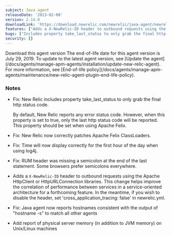 ```yaml
---
subject: Java agent
releaseDate: '2013-02-08'
version: 2.14.0
downloadLink: 'https://download.newrelic.com/newrelic/java-agent/newrelic-agent/2.14.0/'
features: ["Adds a X-NewRelic-ID header to outbound requests using the Apache HttpClient or HttpURLConnection libraries", "Add report of physical server memory on Unix/Linux machines"]
bugs: ["Includes property take_last_status to only grab the final http status code", "Now correctly patches Apache Felix ClassLoaders", "Time will now display correctly for the first hour of the day when using log4j", "RUM header was missing a semicolon at the end of the last statement", "Java agent now reports hostnames consistent with the output of hostname -s"]
security: []
---
```

<ButtonGroup>
  <ButtonLink
    role="button"
    to="https://download.newrelic.com/newrelic/java-agent/newrelic-agent/2.14.0/"
    variant="primary"
  >
    Download this agent version
  </ButtonLink>
</ButtonGroup>

<Callout variant="important">
  The end-of-life date for this agent version is July 29, 2019. To update to the latest agent version, see [Update the agent](/docs/agents/manage-apm-agents/installation/update-new-relic-agent). For more information, see [End-of-life policy](/docs/agents/manage-apm-agents/maintenance/new-relic-agent-plugin-end-life-policy).
</Callout>

### Notes

* Fix: New Relic includes property take_last_status to only grab the final http status code.

  By default, New Relic reports any error status code. However, when this property is set to true, only the last http status code will be reported. This property should be set when using Apache Felix.
* Fix: New Relic now correctly patches Apache Felix ClassLoaders.
* Fix: Time will now display correctly for the first hour of the day when using log4j.
* Fix: RUM header was missing a semicolon at the end of the last statement. Some browsers prefer semicolons everywhere.
* Adds a `X-NewRelic-ID` header to outbound requests using the Apache HttpClient or HttpURLConnection libraries. This change helps improve the correlation of performance between services in a service-oriented architecture for a forthcoming feature. In the meantime, if you wish to disable the header, set 'cross_application_tracing: false' in newrelic.yml.
* Fix: Java agent now reports hostnames consistent with the output of "hostname -s" to match all other agents
* Add report of physical server memory (in addition to JVM memory) on Unix/Linux machines
